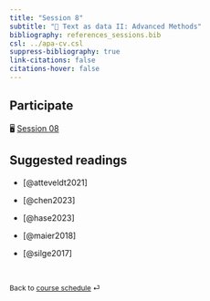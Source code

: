 ```yaml
---
title: "Session 8"
subtitle: "🔨 Text as data II: Advanced Methods"
bibliography: references_sessions.bib
csl: ../apa-cv.csl 
suppress-bibliography: true
link-citations: false
citations-hover: false
---
```


## Participate

🖥️ [Session 08](/slides/slides-08.html)

## Suggested readings

-   [@atteveldt2021]

-   [@chen2023]

-   [@hase2023]

-   [@maier2018]

-   [@silge2017]

<br>

::: {style="font-size: 0.875em;"}
Back to [course schedule](/index.html "Course schedule") ⏎
:::